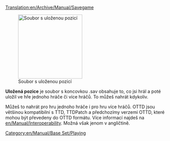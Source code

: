 [[Translation:en/Archive/Manual/Savegame]]

[[File:en/Archive/Manual/Savecode.png|200px|thumb|right|Soubor s uloženou pozicí]]

'''Uložená pozice''' je soubor s koncovkou .sav obsahuje to, co jsi hrál a poté uložil ve hře jednoho hráče či více hráčů.
To můžeš nahrát kdykoliv. 

Můžeš to nahrát pro hru jednoho hráče i pro hru více hráčů.
OTTD jsou většinou kompatibilní s TTD, TTDPatch a předchozímy verzemi OTTD, které mohou být převedeny do OTTD formátu. Více informací najdeš na [[en/Manual/Interoperability]]. Možná však jenom v angličtině.

[[Category:en/Manual/Base Set/Playing]]